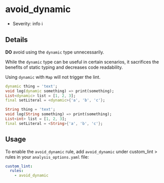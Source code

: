 # avoid_dynamic

- Severity: info ℹ️

## Details

**DO** avoid using the `dynamic` type unnecessarily.

While the `dynamic` type can be useful in certain scenarios, it sacrifices the benefits of static typing and decreases code readability.

<Info>Using `dynamic` with `Map` will not trigger the lint.</Info>

```dart title="Bad"
dynamic thing = 'text';
void log(dynamic something) => print(something);
List<dynamic> list = [1, 2, 3];
final setLiteral = <dynamic>{'a', 'b', 'c'};
```

```dart title="Good"
String thing = 'text';
void log(String something) => print(something);
List<int> list = [1, 2, 3];
final setLiteral = <String>{'a', 'b', 'c'};
```

## Usage

To enable the `avoid_dynamic` rule, add `avoid_dynamic` under custom_lint > rules in your `analysis_options.yaml` file:

```yaml
custom_lint:
  rules:
    - avoid_dynamic
```

